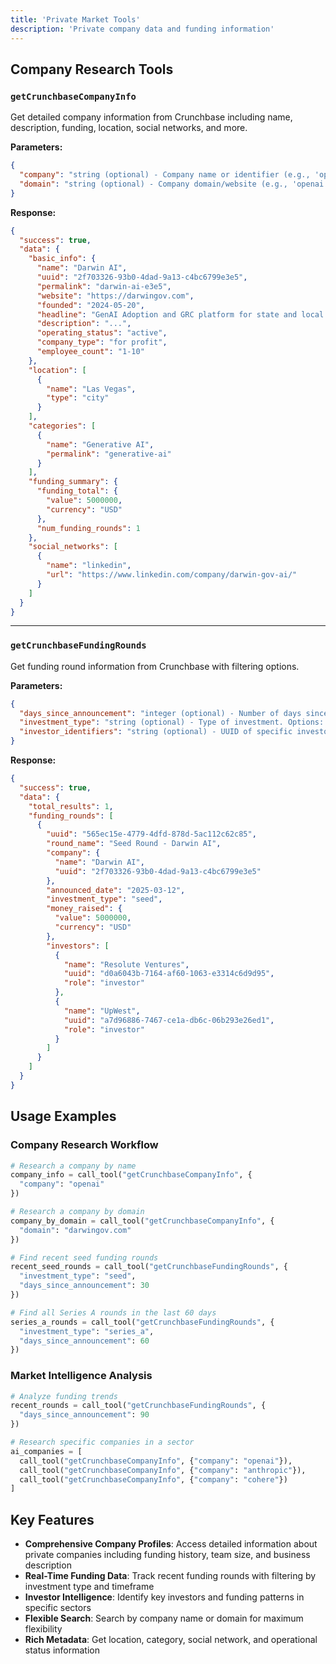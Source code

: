 ```yaml
---
title: 'Private Market Tools'
description: 'Private company data and funding information'
---
```



## Company Research Tools

### `getCrunchbaseCompanyInfo`
Get detailed company information from Crunchbase including name, description, funding, location, social networks, and more.

<Accordion title="View Parameters & Response">

**Parameters:**
```json title="getCrunchbaseCompanyInfo - Request"
{
  "company": "string (optional) - Company name or identifier (e.g., 'openai', 'google', 'microsoft'). Either company or domain must be provided.",
  "domain": "string (optional) - Company domain/website (e.g., 'openai.com', 'google.com', 'darwingov.com'). Either company or domain must be provided."
}
```

**Response:**
```json title="getCrunchbaseCompanyInfo - Response"
{
  "success": true,
  "data": {
    "basic_info": {
      "name": "Darwin AI",
      "uuid": "2f703326-93b0-4dad-9a13-c4bc6799e3e5",
      "permalink": "darwin-ai-e3e5",
      "website": "https://darwingov.com",
      "founded": "2024-05-20",
      "headline": "GenAI Adoption and GRC platform for state and local government agencies.",
      "description": "...",
      "operating_status": "active",
      "company_type": "for profit",
      "employee_count": "1-10"
    },
    "location": [
      {
        "name": "Las Vegas",
        "type": "city"
      }
    ],
    "categories": [
      {
        "name": "Generative AI",
        "permalink": "generative-ai"
      }
    ],
    "funding_summary": {
      "funding_total": {
        "value": 5000000,
        "currency": "USD"
      },
      "num_funding_rounds": 1
    },
    "social_networks": [
      {
        "name": "linkedin",
        "url": "https://www.linkedin.com/company/darwin-gov-ai/"
      }
    ]
  }
}
```

</Accordion>

---

### `getCrunchbaseFundingRounds`
Get funding round information from Crunchbase with filtering options.

<Accordion title="View Parameters & Response">

**Parameters:**
```json title="getCrunchbaseFundingRounds - Request"
{
  "days_since_announcement": "integer (optional) - Number of days since funding announcement (1-360 days), default: 30",
  "investment_type": "string (optional) - Type of investment. Options: pre_seed, seed, series_a, series_b, series_c, etc.",
  "investor_identifiers": "string (optional) - UUID of specific investor to filter by"
}
```

**Response:**
```json title="getCrunchbaseFundingRounds - Response"
{
  "success": true,
  "data": {
    "total_results": 1,
    "funding_rounds": [
      {
        "uuid": "565ec15e-4779-4dfd-878d-5ac112c62c85",
        "round_name": "Seed Round - Darwin AI",
        "company": {
          "name": "Darwin AI",
          "uuid": "2f703326-93b0-4dad-9a13-c4bc6799e3e5"
        },
        "announced_date": "2025-03-12",
        "investment_type": "seed",
        "money_raised": {
          "value": 5000000,
          "currency": "USD"
        },
        "investors": [
          {
            "name": "Resolute Ventures",
            "uuid": "d0a6043b-7164-af60-1063-e3314c6d9d95",
            "role": "investor"
          },
          {
            "name": "UpWest",
            "uuid": "a7d96886-7467-ce1a-db6c-06b293e26ed1",
            "role": "investor"
          }
        ]
      }
    ]
  }
}
```

</Accordion>

## Usage Examples

### Company Research Workflow
```python
# Research a company by name
company_info = call_tool("getCrunchbaseCompanyInfo", {
  "company": "openai"
})

# Research a company by domain
company_by_domain = call_tool("getCrunchbaseCompanyInfo", {
  "domain": "darwingov.com"
})

# Find recent seed funding rounds
recent_seed_rounds = call_tool("getCrunchbaseFundingRounds", {
  "investment_type": "seed",
  "days_since_announcement": 30
})

# Find all Series A rounds in the last 60 days
series_a_rounds = call_tool("getCrunchbaseFundingRounds", {
  "investment_type": "series_a",
  "days_since_announcement": 60
})
```

### Market Intelligence Analysis
```python
# Analyze funding trends
recent_rounds = call_tool("getCrunchbaseFundingRounds", {
  "days_since_announcement": 90
})

# Research specific companies in a sector
ai_companies = [
  call_tool("getCrunchbaseCompanyInfo", {"company": "openai"}),
  call_tool("getCrunchbaseCompanyInfo", {"company": "anthropic"}),
  call_tool("getCrunchbaseCompanyInfo", {"company": "cohere"})
]
```

## Key Features

- **Comprehensive Company Profiles**: Access detailed information about private companies including funding history, team size, and business description
- **Real-Time Funding Data**: Track recent funding rounds with filtering by investment type and timeframe  
- **Investor Intelligence**: Identify key investors and funding patterns in specific sectors
- **Flexible Search**: Search by company name or domain for maximum flexibility
- **Rich Metadata**: Get location, category, social network, and operational status information